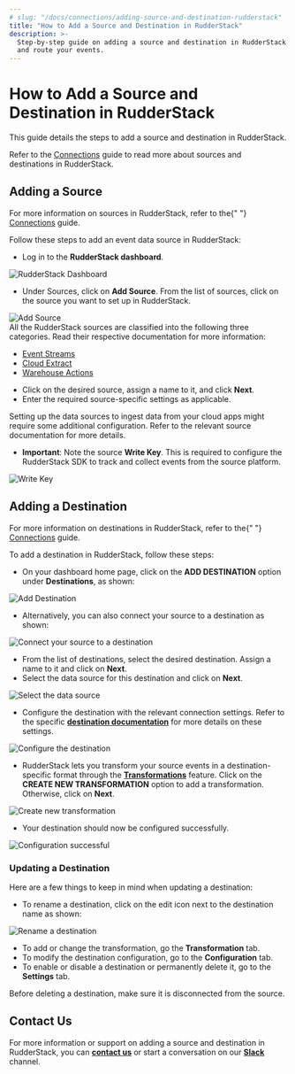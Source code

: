 ```yaml
---
# slug: "/docs/connections/adding-source-and-destination-rudderstack"
title: "How to Add a Source and Destination in RudderStack"
description: >-
  Step-by-step guide on adding a source and destination in RudderStack to track
  and route your events.
---
```


# How to Add a Source and Destination in RudderStack

This guide details the steps to add a source and destination in RudderStack.

<div class="successBlock">
  Refer to the <a href="../../connections/">Connections</a> guide to read more about
  sources and destinations in RudderStack.
</div>

## Adding a Source

<div class="successBlock">
  For more information on sources in RudderStack, refer to the{" "}
  <a href="../../connections/">Connections</a> guide.
</div>

Follow these steps to add an event data source in RudderStack:

- Log in to the **RudderStack dashboard**.

<!-- ![](../.gitbook/assets/1%20%2826%29.png) -->

<img src="../../images/assets/1 (26).png" alt="RudderStack Dashboard" />
<span class="imageTitle"></span>

- Under Sources, click on **Add Source**. From the list of sources, click on the source you want to set up in RudderStack.

<!-- ![](../.gitbook/assets/2%20%2830%29.png) -->

<img src="../../images/assets/2 (30).png" alt="Add Source" />

<div class="successBlock">
  All the RudderStack sources are classified into the following three
  categories. Read their respective documentation for more information:
  <ul>
    <li>
      <a href="../../stream-sources/">Event Streams</a>
    </li>
    <li>
      <a href="../../cloud-extract-sources/">Cloud Extract</a>
    </li>
    <li>
      <a href="../../warehouse-actions/">Warehouse Actions</a>
    </li>
  </ul>
</div>

- Click on the desired source, assign a name to it, and click **Next**.
- Enter the required source-specific settings as applicable.

<div class="warningBlock">
  Setting up the data sources to ingest data from your cloud apps might require
  some additional configuration. Refer to the relevant source documentation for
  more details.
</div>

- **Important**: Note the source **Write Key**. This is required to configure the RudderStack SDK to track and collect events from the source platform.

<!-- ![](../.gitbook/assets/latest.png) -->

<img src="../../images/assets/latest.png" alt="Write Key" />

## Adding a Destination

<div class="successBlock">
  For more information on destinations in RudderStack, refer to the{" "}
  <a href="../../connections/">Connections</a> guide.
</div>

To add a destination in RudderStack, follow these steps:

- On your dashboard home page, click on the **ADD DESTINATION** option under **Destinations**, as shown:

<!-- ![](../.gitbook/assets/1%20%2827%29.png) -->

<img src="../../images/assets/1 (27).png" alt="Add Destination" />
<span class="imageTitle"></span>

- Alternatively, you can also connect your source to a destination as shown:

<!-- ![](../.gitbook/assets/latest-1.png) -->

<img
  src="../../images/assets/latest-1.png"
  alt="Connect your source to a destination"
/>
<span class="imageTitle"></span>

- From the list of destinations, select the desired destination. Assign a name to it and click on **Next**.
- Select the data source for this destination and click on **Next**.

<!-- ![](../.gitbook/assets/screen-shot-2021-05-19-at-4.54.30-pm.png) -->

<img
  src="../../images/assets/screen-shot-2021-05-19-at-4.54.30-pm.png"
  alt="Select the data source"
/>
<span class="imageTitle"></span>

- Configure the destination with the relevant connection settings. Refer to the specific [**destination documentation**](../../destinations/) for more details on these settings.

<!-- ![](../.gitbook/assets/ga1%20%281%29.png) -->

<img src="../../images/assets/ga1 (1).png" alt="Configure the destination" />
<span class="imageTitle"></span>

- RudderStack lets you transform your source events in a destination-specific format through the [**Transformations**](../../adding-a-new-user-transformation-in-rudderstack/) feature. Click on the **CREATE NEW TRANSFORMATION** option to add a transformation. Otherwise, click on **Next**.

<!-- ![](../.gitbook/assets/screen-shot-2021-05-19-at-5.01.56-pm%20%281%29.png) -->

<img
  src="../../images/assets/screen-shot-2021-05-19-at-5.01.56-pm (1).png"
  alt="Create new transformation"
/>
<span class="imageTitle"></span>

- Your destination should now be configured successfully.

<!-- ![](../.gitbook/assets/latest23.png) -->

<img src="../../images/assets/latest23.png" alt="Configuration successful" />

### Updating a Destination

Here are a few things to keep in mind when updating a destination:

- To rename a destination, click on the edit icon next to the destination name as shown:

<!-- ![](../.gitbook/assets/screen-shot-2021-08-25-at-11.18.08-am.png) -->

<img
  src="../../images/assets/screen-shot-2021-08-25-at-11.18.08-am.png"
  alt="Rename a destination"
/>
<span class="imageTitle"></span>

- To add or change the transformation, go the **Transformation** tab.
- To modify the destination configuration, go to the **Configuration** tab.
- To enable or disable a destination or permanently delete it, go to the **Settings** tab.

<div class="warningBlock">
  Before deleting a destination, make sure it is disconnected from the source.
</div>

## Contact Us

For more information or support on adding a source and destination in RudderStack, you can [**contact us**](mailto:%20docs@rudderstack.com) or start a conversation on our [**Slack**](https://rudderstack.com/join-rudderstack-slack-community) channel.
